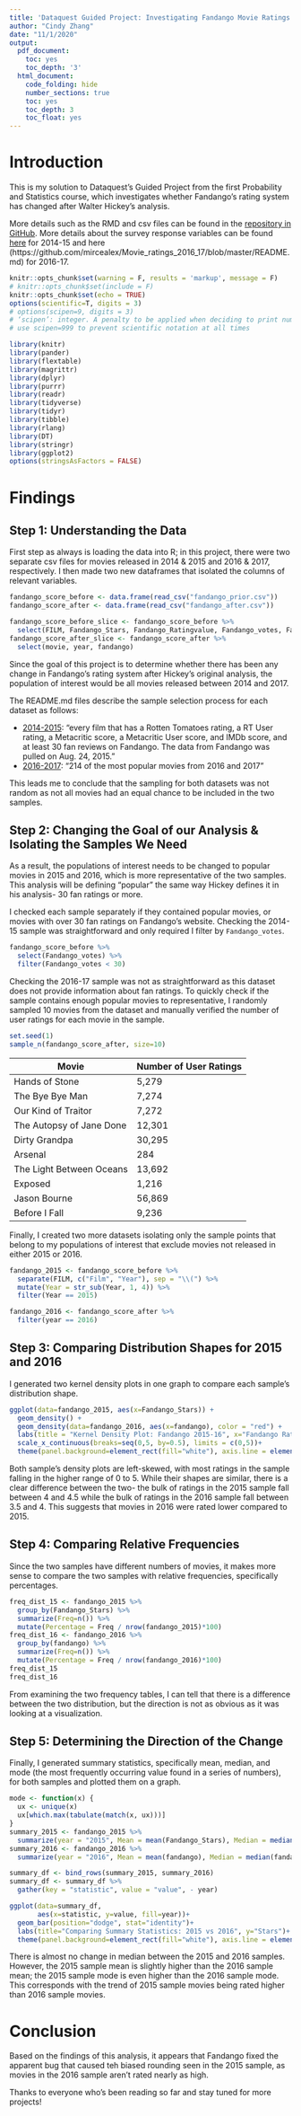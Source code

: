 ```yaml
---
title: 'Dataquest Guided Project: Investigating Fandango Movie Ratings'
author: "Cindy Zhang"
date: "11/1/2020"
output: 
  pdf_document:
    toc: yes
    toc_depth: '3'
  html_document:
    code_folding: hide
    number_sections: true
    toc: yes
    toc_depth: 3
    toc_float: yes
---
```


# Introduction

This is my solution to Dataquest's Guided Project from the first Probability and Statistics course, which investigates whether Fandango's rating system has changed after Walter Hickey's analysis.

More details such as the RMD and csv files can be found in the [repository in GitHub](https://github.com/chundychang/DQ-Rpracticeproject/tree/master/probability_statistics). More details about the survey response variables can be found [here](https://github.com/fivethirtyeight/data/blob/master/fandango/README.md) for 2014-15 and here (https://github.com/mircealex/Movie_ratings_2016_17/blob/master/README.md) for 2016-17.


```r
knitr::opts_chunk$set(warning = F, results = 'markup', message = F)
# knitr::opts_chunk$set(include = F)
knitr::opts_chunk$set(echo = TRUE)
options(scientific=T, digits = 3) 
# options(scipen=9, digits = 3) 
# ‘scipen’: integer. A penalty to be applied when deciding to print numeric values in fixed or exponential notation.  Positive values bias towards fixed and negative towards scientific notation: fixed notation will be preferred unless it is more than ‘scipen’ digits wider.
# use scipen=999 to prevent scientific notation at all times
```

```r
library(knitr)
library(pander)
library(flextable)
library(magrittr)
library(dplyr)
library(purrr)
library(readr)
library(tidyverse)
library(tidyr)
library(tibble)
library(rlang)
library(DT)
library(stringr)
library(ggplot2)
options(stringsAsFactors = FALSE)
```

# Findings

## Step 1: Understanding the Data

First step as always is loading the data into R; in this project, there were two separate csv files for movies released in 2014 & 2015 and 2016 & 2017, respectively. I then made two new dataframes that isolated the columns of relevant variables.

```r
fandango_score_before <- data.frame(read_csv("fandango_prior.csv"))
fandango_score_after <- data.frame(read_csv("fandango_after.csv"))
```

```r
fandango_score_before_slice <- fandango_score_before %>%
  select(FILM, Fandango_Stars, Fandango_Ratingvalue, Fandango_votes, Fandango_Difference)
fandango_score_after_slice <- fandango_score_after %>%
  select(movie, year, fandango)
```

Since the goal of this project is to determine whether there has been any change in Fandango's rating system after Hickey's original analysis, the population of interest would be all movies released between 2014 and 2017.

The README.md files describe the sample selection process for each dataset as follows: 

* [2014-2015](https://github.com/fivethirtyeight/data/blob/master/fandango/README.md): "every film that has a Rotten Tomatoes rating, a RT User rating, a Metacritic score, a Metacritic User score, and IMDb score, and at least 30 fan reviews on Fandango. The data from Fandango was pulled on Aug. 24, 2015."
* [2016-2017](https://github.com/mircealex/Movie_ratings_2016_17/blob/master/README.md): "214 of the most popular movies from 2016 and 2017"

This leads me to conclude that the sampling for both datasets was not random as not all movies had an equal chance to be included in the two samples.

## Step 2: Changing the Goal of our Analysis & Isolating the Samples We Need

As a result, the populations of interest needs to be changed to popular movies in 2015 and 2016, which is more representative of the two samples. This analysis will be defining "popular" the same way Hickey defines it in his analysis- 30 fan ratings or more.

I checked each sample separately if they contained popular movies, or movies with over 30 fan ratings on Fandango's website. Checking the 2014-15 sample was straightforward and only required I filter by `Fandango_votes`. 

```r
fandango_score_before %>%
  select(Fandango_votes) %>%
  filter(Fandango_votes < 30)
```

Checking the 2016-17 sample was not as straightforward as this dataset does not provide information about fan ratings. To quickly check if the sample contains enough popular movies to representative, I randomly sampled 10 movies from the dataset and manually verified the number of user ratings for each movie in the sample. 

```r
set.seed(1)
sample_n(fandango_score_after, size=10)
```

Movie        | Number of User Ratings
------------- | -------------
Hands of Stone| 5,279
The Bye Bye Man| 7,274
Our Kind of Traitor| 7,272
The Autopsy of Jane Done | 12,301
Dirty Grandpa | 30,295
Arsenal | 284
The Light Between Oceans | 13,692
Exposed | 1,216
Jason Bourne | 56,869
Before I Fall | 9,236

Finally, I created two more datasets isolating only the sample points that belong to my populations of interest that exclude movies not released in either 2015 or 2016. 

```r
fandango_2015 <- fandango_score_before %>%
  separate(FILM, c("Film", "Year"), sep = "\\(") %>%
  mutate(Year = str_sub(Year, 1, 4)) %>%
  filter(Year == 2015)
```

```r
fandango_2016 <- fandango_score_after %>%
  filter(year == 2016)
```

## Step 3: Comparing Distribution Shapes for 2015 and 2016

I generated two kernel density plots in one graph to compare each sample's distribution shape. 

```r
ggplot(data=fandango_2015, aes(x=Fandango_Stars)) +
  geom_density() +
  geom_density(data=fandango_2016, aes(x=fandango), color = "red") +
  labs(title = "Kernel Density Plot: Fandango 2015-16", x="Fandango Rating", y="Density")+
  scale_x_continuous(breaks=seq(0,5, by=0.5), limits = c(0,5))+
  theme(panel.background=element_rect(fill="white"), axis.line = element_line(size=0.25, colour = "black"), axis.text.x=element_text(size=8), plot.title = element_text(hjust=0.5))
```
Both sample's density plots are left-skewed, with most ratings in the sample falling in the higher range of 0 to 5. While their shapes are similar, there is a clear difference between the two- the bulk of ratings in the 2015 sample fall between 4 and 4.5 while the bulk of ratings in the 2016 sample fall between 3.5 and 4. This suggests that movies in 2016 were rated lower compared to 2015. 

## Step 4: Comparing Relative Frequencies

Since the two samples have different numbers of movies, it makes more sense to compare the two samples with relative frequencies, specifically percentages.

```r
freq_dist_15 <- fandango_2015 %>%
  group_by(Fandango_Stars) %>%
  summarize(Freq=n()) %>% 
  mutate(Percentage = Freq / nrow(fandango_2015)*100)
freq_dist_16 <- fandango_2016 %>%
  group_by(fandango) %>%
  summarize(Freq=n()) %>%
  mutate(Percentage = Freq / nrow(fandango_2016)*100)
freq_dist_15
freq_dist_16
```
From examining the two frequency tables, I can tell that there is a difference between the two distribution, but the direction is not as obvious as it was looking at a visualization. 

## Step 5: Determining the Direction of the Change

Finally, I generated summary statistics, specifically mean, median, and mode (the most frequently occurring value found in a series of numbers), for both samples and plotted them on a graph.

```r
mode <- function(x) {
  ux <- unique(x)
  ux[which.max(tabulate(match(x, ux)))]
}
summary_2015 <- fandango_2015 %>%
  summarize(year = "2015", Mean = mean(Fandango_Stars), Median = median(Fandango_Stars), Mode = mode(Fandango_Stars))
summary_2016 <- fandango_2016 %>%
  summarize(year = "2016", Mean = mean(fandango), Median = median(fandango), Mode = mode(fandango))
```

```r
summary_df <- bind_rows(summary_2015, summary_2016)
summary_df <- summary_df %>%
  gather(key = "statistic", value = "value", - year)
```

```r
ggplot(data=summary_df,
       aes(x=statistic, y=value, fill=year))+
  geom_bar(position="dodge", stat="identity")+
  labs(title="Comparing Summary Statistics: 2015 vs 2016", y="Stars")+
  theme(panel.background=element_rect(fill="white"), axis.line = element_line(size=0.25, colour = "black"), axis.text.x=element_text(size=8), plot.title = element_text(hjust=0.5))
```

There is almost no change in median between the 2015 and 2016 samples. However, the 2015 sample mean is slightly higher than the 2016 sample mean; the 2015 sample mode is even higher than the 2016 sample mode. This corresponds with the trend of 2015 sample movies being rated higher than 2016 sample movies. 

# Conclusion

Based on the findings of this analysis, it appears that Fandango fixed the apparent bug that caused teh biased rounding seen in the 2015 sample, as movies in the 2016 sample aren't rated nearly as high.

Thanks to everyone who's been reading so far and stay tuned for more projects!